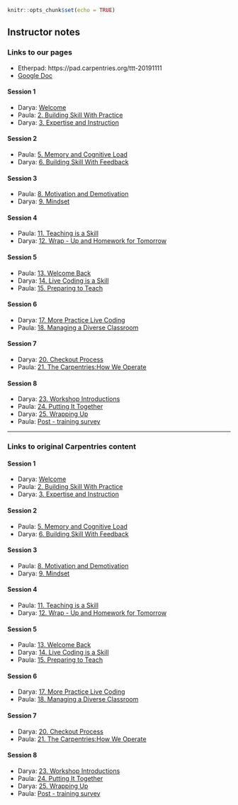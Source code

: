 
```r
knitr::opts_chunk$set(echo = TRUE)
```

## Instructor notes

### Links to our pages

- Etherpad: https://pad.carpentries.org/ttt-20191111
- [Google Doc](https://docs.google.com/document/d/1SgSpqMpNM-kbHKJGVzgvD1IWhDJkQ7J_mkqi-USz5kg/edit#heading=h.vcjbmeh6wgzg)


#### Session 1

- Darya: [Welcome](01welcome.html)
- Paula: [2. Building Skill With Practice]()
- Darya: [3. Expertise and Instruction](expertise_03.html)

#### Session 2

- Paula: [5. Memory and Cognitive Load]()
- Darya: [6. Building Skill With Feedback](feedback_06.html)

#### Session 3
- Paula: [8. Motivation and Demotivation]()
- Darya: [9. Mindset](mindset_09.html)

#### Session 4  
- Paula: [11. Teaching is a Skill]()
- Darya: [12. Wrap - Up and Homework for Tomorrow](wrapuphw_12.html)

#### Session 5
- Paula: [13. Welcome Back]()
- Darya: [14. Live Coding is a Skill](livecodingskill_14.html)
- Paula: [15. Preparing to Teach]()

#### Session 6
- Darya: [17. More Practice Live Coding](morelivecoding_17.html)
- Paula: [18. Managing a Diverse Classroom]()

#### Session 7
- Darya: [20. Checkout Process](checkout_20.html)
- Paula: [21. The Carpentries:How We Operate](https://carpentries.github.io/instructor-training/21-carpentries/index.html)

#### Session 8  
- Darya: [23. Workshop Introductions](wkspintros_23.html)
- Paula: [24. Putting It Together]()
- Darya: [25. Wrapping Up](wrapup_25.html)
- Paula: [Post - training survey]()

***

### Links to original Carpentries content

#### Session 1

- Darya: [Welcome](https://carpentries.github.io/instructor-training/01-welcome/index.html)
- Paula: [2. Building Skill With Practice](https://carpentries.github.io/instructor-training/02-practice-learning/index.html)
- Darya: [3. Expertise and Instruction](https://carpentries.github.io/instructor-training/03-expertise/index.html)

#### Session 2

- Paula: [5. Memory and Cognitive Load](https://carpentries.github.io/instructor-training/05-memory/index.html)
- Darya: [6. Building Skill With Feedback](https://carpentries.github.io/instructor-training/06-feedback/index.html)

#### Session 3
- Paula: [8. Motivation and Demotivation](https://carpentries.github.io/instructor-training/08-motivation/index.html)
- Darya: [9. Mindset](https://carpentries.github.io/instructor-training/09-mindset/index.html)

#### Session 4  
- Paula: [11. Teaching is a Skill](https://carpentries.github.io/instructor-training/11-practice-teaching/index.html)
- Darya: [12. Wrap - Up and Homework for Tomorrow](https://carpentries.github.io/instructor-training/12-homework/index.html)

#### Session 5
- Paula: [13. Welcome Back](https://carpentries.github.io/instructor-training/13-second-welcome/index.html)
- Darya: [14. Live Coding is a Skill](https://carpentries.github.io/instructor-training/14-live/index.html)
- Paula: [15. Preparing to Teach](https://carpentries.github.io/instructor-training/15-lesson-study/index.html)

#### Session 6
- Darya: [17. More Practice Live Coding](https://carpentries.github.io/instructor-training/17-performance/index.html)
- Paula: [18. Managing a Diverse Classroom](https://carpentries.github.io/instructor-training/18-management/index.html)

#### Session 7
- Darya: [20. Checkout Process](https://carpentries.github.io/instructor-training/20-checkout/index.html)
- Paula: [21. The Carpentries:How We Operate](https://carpentries.github.io/instructor-training/21-carpentries/index.html)

#### Session 8  
- Darya: [23. Workshop Introductions](https://carpentries.github.io/instructor-training/23-introductions/index.html)
- Paula: [24. Putting It Together]()
- Darya: [25. Wrapping Up]()
- Paula: [Post - training survey]()